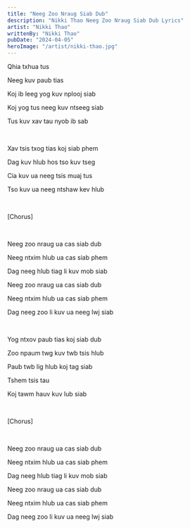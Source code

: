 ```yaml
---
title: "Neeg Zoo Nraug Siab Dub"
description: "Nikki Thao Neeg Zoo Nraug Siab Dub Lyrics"
artist: "Nikki Thao"
writtenBy: "Nikki Thao"
pubDate: "2024-04-05"
heroImage: "/artist/nikki-thao.jpg"
---
```


Qhia txhua tus

Neeg kuv paub tias

Koj ib leeg yog kuv nplooj siab

Koj yog tus neeg kuv ntseeg siab

Tus kuv xav tau nyob ib sab

<br />

Xav tsis txog tias koj siab phem

Dag kuv hlub hos tso kuv tseg

Cia kuv ua neeg tsis muaj tus

Tso kuv ua neeg ntshaw kev hlub

<br />

[Chorus]

<br />

Neeg zoo nraug ua cas siab dub

Neeg ntxim hlub ua cas siab phem

Dag neeg hlub tiag li kuv mob siab

Neeg zoo nraug ua cas siab dub

Neeg ntxim hlub ua cas siab phem

Dag neeg zoo li kuv ua neeg lwj siab

<br />

Yog ntxov paub tias koj siab dub

Zoo npaum twg kuv twb tsis hlub

Paub twb lig hlub koj tag siab

Tshem tsis tau

Koj tawm hauv kuv lub siab

<br />

[Chorus]

<br />

Neeg zoo nraug ua cas siab dub

Neeg ntxim hlub ua cas siab phem

Dag neeg hlub tiag li kuv mob siab

Neeg zoo nraug ua cas siab dub

Neeg ntxim hlub ua cas siab phem

Dag neeg zoo li kuv ua neeg lwj siab
